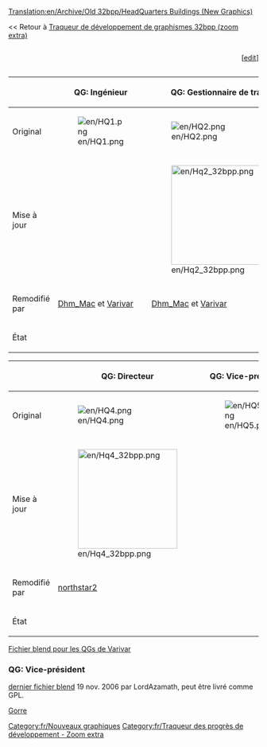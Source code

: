 [[Translation:en/Archive/Old 32bpp/HeadQuarters Buildings (New Graphics)]]


<< Retour à [[fr/Archive/Old 32bpp/Traqueur de développement de graphismes 32bpp (zoom extra)|Traqueur de développement de graphismes 32bpp (zoom extra)]]

<div><div style="display: table-cell; width:100%">{{fr/Barre de progression du traqueur 32bpp|quartier général}}</div><div style="display: table-cell">[<span class="plainlinks">[http://wiki.openttd.org/?title=Template:Barre_de_progression_du_traqueur_32bpp/Fr&action=edit edit]</span>]</div></div>


{{fr/Clé de sprite du tracker}}


{| border=1 style="background:#e7ebff;"
!
!QG: Ingénieur
!QG: Gestionnaire de trafic
!QG: Coordinateur de trafic
|-
!Original
|[[File:en/HQ1.png]]
|[[File:en/HQ2.png]]
|[[File:en/HQ3.png]]
|-
!Mise à jour
|
|[[File:en/Hq2 32bpp.png|200px]]
|[[File:en/Hq3 32bpp.png|200px]]
|-
!Remodifié par
|[[en/Dhm Mac|Dhm_Mac]] et [[en/Varivar|Varivar]]
|[[en/Dhm Mac|Dhm_Mac]] et [[en/Varivar|Varivar]]
|[[en/Dhm Mac|Dhm_Mac]] et [[en/Varivar|Varivar]]
|-
!État
{{fr/Fait}}
{{fr/Fait}}
{{fr/Fait}}
|}

{| border=1 style="background:#e7ebff;"
!
!QG: Directeur
!QG: Vice-président
!Statue
|-
!Original
|[[File:en/HQ4.png]]
|[[File:en/HQ5.png]]
|[[File:en/Company Statue.png]]
|-
!Mise à jour
|[[File:en/Hq4 32bpp.png|200px]]
|
|[[File:en/Statue2.png|200px]]
|-
!Remodifié par
|[[en/Northstar2|northstar2]]
|
|[[en/Dhm Mac|Dhm_Mac]]
|-
!État
{{fr/Fait}}
{{fr/Non réclamé}}
{{fr/Fait}}
|}

[http://www.tt-forums.net/viewtopic.php?p=732303#p732303 Fichier blend pour les QGs de Varivar]
===QG: Vice-président===
[http://www.tt-forums.net/viewtopic.php?p=670788#p670788 dernier fichier blend] 19 nov. 2006 par LordAzamath, peut être livré comme GPL.

[[en/Gorre|Gorre]]


{{fr/Navbox Développement graphique}}

[[Category:fr/Nouveaux graphiques]][[Category:fr/Traqueur des progrès de développement - Zoom extra]]